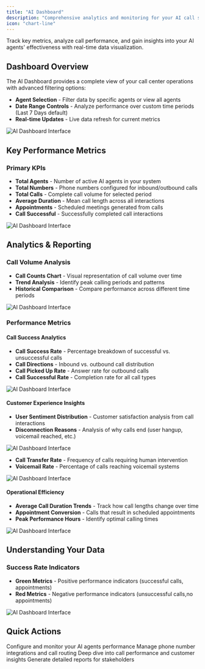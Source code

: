 ```yaml
---
title: "AI Dashboard"
description: "Comprehensive analytics and monitoring for your AI call system"
icon: "chart-line"
---
```


Track key metrics, analyze call performance, and gain insights into your AI agents' effectiveness with real-time data visualization.

## Dashboard Overview

The AI Dashboard provides a complete view of your call center operations with advanced filtering options:

- **Agent Selection** - Filter data by specific agents or view all agents
- **Date Range Controls** - Analyze performance over custom time periods (Last 7 Days default)
- **Real-time Updates** - Live data refresh for current metrics

![AI Dashboard Interface](/images/ai/dashbaord-filter.png)

## Key Performance Metrics

### Primary KPIs
- **Total Agents** - Number of active AI agents in your system
- **Total Numbers** - Phone numbers configured for inbound/outbound calls
- **Total Calls** - Complete call volume for selected period
- **Average Duration** - Mean call length across all interactions
- **Appointments** - Scheduled meetings generated from calls
- **Call Successful** - Successfully completed call interactions

![AI Dashboard Interface](/images/ai/dashbaord-kpi.png)

## Analytics & Reporting

### Call Volume Analysis
- **Call Counts Chart** - Visual representation of call volume over time
- **Trend Analysis** - Identify peak calling periods and patterns
- **Historical Comparison** - Compare performance across different time periods

![AI Dashboard Interface](/images/ai/dashbaord-call-counts.png)

### Performance Metrics

#### Call Success Analytics
- **Call Success Rate** - Percentage breakdown of successful vs. unsuccessful calls
- **Call Directions** - Inbound vs. outbound call distribution
- **Call Picked Up Rate** - Answer rate for outbound calls
- **Call Successful Rate** - Completion rate for all call types

![AI Dashboard Interface](/images/ai/dashbaord-call-rate.png)



#### Customer Experience Insights
- **User Sentiment Distribution** - Customer satisfaction analysis from call interactions
- **Disconnection Reasons** - Analysis of why calls end (user hangup, voicemail reached, etc.)

![AI Dashboard Interface](/images/ai/dashbaord-disconnection-reason.png)

- **Call Transfer Rate** - Frequency of calls requiring human intervention
- **Voicemail Rate** - Percentage of calls reaching voicemail systems


![AI Dashboard Interface](/images/ai/dashbaord-transfer-voicemail.png)

#### Operational Efficiency
- **Average Call Duration Trends** - Track how call lengths change over time
- **Appointment Conversion** - Calls that result in scheduled appointments
- **Peak Performance Hours** - Identify optimal calling times

![AI Dashboard Interface](/images/ai/dashbaord-average-callduration.png)

## Understanding Your Data

### Success Rate Indicators
- **Green Metrics** - Positive performance indicators (successful calls, appointments)
- **Red Metrics** - Negative performance indicators (unsuccessful calls,no appointments)

![AI Dashboard Interface](/images/ai/dashbaord-call-success.png)



## Quick Actions

<CardGroup cols={2}>
  <Card title="Manage AI Agents" icon="robot" href="/ai/agents">
    Configure and monitor your AI agents performance
  </Card>
  <Card title="Phone Numbers" icon="phone" href="/ai/phone-numbers">
    Manage phone number integrations and call routing
  </Card>
  <Card title="Call Analytics" icon="chart-line">
    Deep dive into call performance and customer insights
  </Card>
  <Card title="Reports" icon="file-chart-column">
    Generate detailed reports for stakeholders
  </Card>
</CardGroup> 